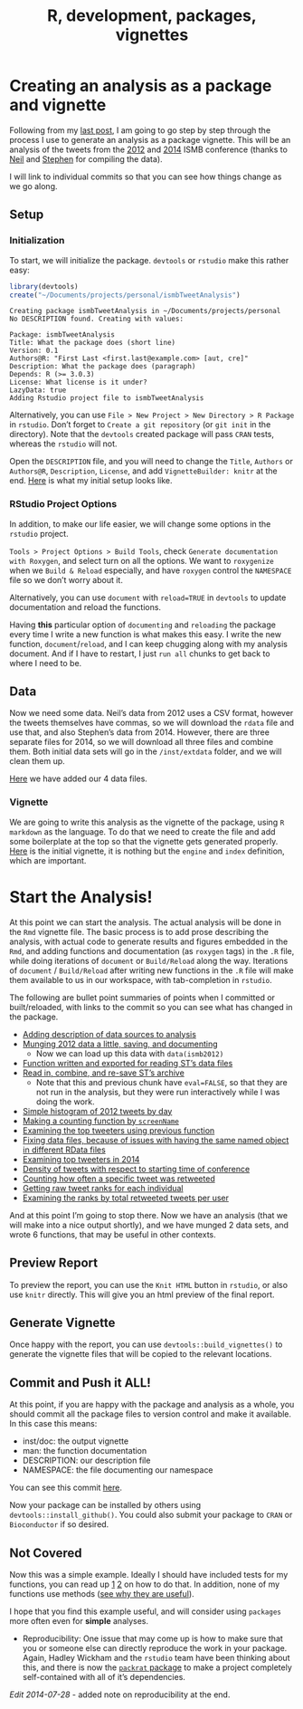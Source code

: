 % R, development, packages, vignettes

# Creating an analysis as a package and vignette

Following from my [last post](/posts/2014/07/analyses_as_packages.html), I am going to go step by step through the process I use to generate an analysis as a package vignette. This will be an analysis of the tweets from the [2012](http://nsaunders.wordpress.com/2012/08/16/twitter-coverage-of-the-ismb-2012-meeting-some-statistics/) and [2014](https://github.com/stephenturner/twitterchive) ISMB conference (thanks to [Neil](https://twitter.com/nsaunders) and [Stephen](https://twitter.com/genetics_blog) for compiling the data). 

I will link to individual commits so that you can see how things change as we go along.

## Setup 

### Initialization

To start, we will initialize the package. `devtools` or `rstudio` make this rather easy:

```r
library(devtools)
create("~/Documents/projects/personal/ismbTweetAnalysis")
```

```
Creating package ismbTweetAnalysis in ~/Documents/projects/personal
No DESCRIPTION found. Creating with values:

Package: ismbTweetAnalysis
Title: What the package does (short line)
Version: 0.1
Authors@R: "First Last <first.last@example.com> [aut, cre]"
Description: What the package does (paragraph)
Depends: R (>= 3.0.3)
License: What license is it under?
LazyData: true
Adding Rstudio project file to ismbTweetAnalysis
```

Alternatively, you can use `File > New Project > New Directory > R Package` in `rstudio`. Don't forget to `Create a git repository` (or `git init` in the directory). Note that the `devtools` created package will pass `CRAN` tests, whereas the `rstudio` will not.

Open the `DESCRIPTION` file, and you will need to change the `Title`, `Authors` or `Authors@R`, `Description`, `License`, and add `VignetteBuilder: knitr` at the end. [Here](https://github.com/rmflight/ismbTweetAnalysis/commit/16ddb22e252520d6088dc17d4c63e9c41dc32314) is what my initial setup looks like.

### RStudio Project Options

In addition, to make our life easier, we will change some options in the `rstudio` project. 

`Tools > Project Options > Build Tools`, check `Generate documentation with Roxygen`, and select turn on all the options. We want to `roxygenize` when we `Build & Reload` especially, and have `roxygen` control the `NAMESPACE` file so we don't worry about it.

Alternatively, you can use `document` with `reload=TRUE` in `devtools` to update documentation and reload the functions. 

Having **this** particular option of `documenting` and `reloading` the package every time I write a new function is what makes this easy. I write the new function, `document`/`reload`, and I can keep chugging along with my analysis document. And if I have to restart, I just `run all` chunks to get back to where I need to be.

## Data

Now we need some data. Neil's data from 2012 uses a CSV format, however the tweets themselves have commas, so we will download the `rdata` file and use that, and also Stephen's data from 2014. However, there are three separate files for 2014, so we will download all three files and combine them. Both initial data sets will go in the `/inst/extdata` folder, and we will clean them up.

[Here](https://github.com/rmflight/ismbTweetAnalysis/commit/391aee099f08c94d26e183e2d9a80781afa722bc) we have added our 4 data files.

### Vignette

We are going to write this analysis as the vignette of the package, using `R markdown` as the language. To do that we need to create the file and add some boilerplate at the top so that the vignette gets generated properly. [Here](https://github.com/rmflight/ismbTweetAnalysis/commit/c1de77bfc803435b3af32f641b165615aaabb57b) is the initial vignette, it is nothing but the `engine` and `index` definition, which are important.

# Start the Analysis!

At this point we can start the analysis. The actual analysis will be done in the `Rmd` vignette file. The basic process is to add prose describing the analysis, with actual code to generate results and figures embedded in the `Rmd`, and adding functions and documentation (as `roxygen` tags) in the `.R` file, while doing iterations of `document` or `Build/Reload` along the way. Iterations of `document` / `Build/Reload` after writing new functions in the `.R` file will make them available to us in our workspace, with tab-completion in `rstudio`. 

The following are bullet point summaries of points when I committed or built/reloaded, with links to the commit so you can see what has changed in the package.

* [Adding description of data sources to analysis ](https://github.com/rmflight/ismbTweetAnalysis/commit/f3dabdc3f7fb981489ba35e18bd458a983b33698)
* [Munging 2012 data a little, saving, and documenting](https://github.com/rmflight/ismbTweetAnalysis/commit/be314c3edb8953adc4351e90c2b038285cb78d3b)
  * Now we can load up this data with `data(ismb2012)`
* [Function written and exported for reading ST's data files](https://github.com/rmflight/ismbTweetAnalysis/commit/f90268c97e5a94c5cd052f40d7f394d81e8adc61)
* [Read in, combine, and re-save ST's archive](https://github.com/rmflight/ismbTweetAnalysis/commit/f46a8b21bf3a168ff469925fab38c6ee8ccb9a08)
  * Note that this and previous chunk have `eval=FALSE`, so that they are not run in the analysis, but they were run interactively while I was doing the work.
* [Simple histogram of 2012 tweets by day](https://github.com/rmflight/ismbTweetAnalysis/commit/30509c15f3c9590dc07dbbb26d59733664f01f65)
* [Making a counting function by `screenName`](https://github.com/rmflight/ismbTweetAnalysis/commit/13138980de9531e92fe03a7d0db40302e5dac3c5)
* [Examining the top tweeters using previous function](https://github.com/rmflight/ismbTweetAnalysis/commit/72434fd84d222f2284c97c771fa0d0f3d3577ac7)
* [Fixing data files, because of issues with having the same named object in different RData files](https://github.com/rmflight/ismbTweetAnalysis/commit/aff15c9205667879ab9669c26f6bc8ff47d153b8)
* [Examining top tweeters in 2014](https://github.com/rmflight/ismbTweetAnalysis/commit/7e65de3a88ee0495fe9b92f9291bc590d69eab9e)
* [Density of tweets with respect to starting time of conference](https://github.com/rmflight/ismbTweetAnalysis/commit/285926ebe051992d46a91040aaed0a14142f279c)
* [Counting how often a specific tweet was retweeted](https://github.com/rmflight/ismbTweetAnalysis/commit/93b05400d158414a725b456b1698a941c6c80b42)
* [Getting raw tweet ranks for each individual](https://github.com/rmflight/ismbTweetAnalysis/commit/3e25bdaec902630943d694706ed576dca0e74d62)
* [Examining the ranks by total retweeted tweets per user](https://github.com/rmflight/ismbTweetAnalysis/commit/6987116ce6c6ebe78dfaac9590b80806c08f9e6f)

And at this point I'm going to stop there. Now we have an analysis (that we will make into a nice output shortly), and we have munged 2 data sets, and wrote 6 functions, that may be useful in other contexts.

## Preview Report

To preview the report, you can use the `Knit HTML` button in `rstudio`, or also use `knitr` directly. This will give you an html preview of the final report.

## Generate Vignette

Once happy with the report, you can use `devtools::build_vignettes()` to generate the vignette files that will be copied to the relevant locations.

## Commit and Push it ALL!

At this point, if you are happy with the package and analysis as a whole, you should commit all the package files to version control and make it available. In this case this means:

* inst/doc: the output vignette
* man: the function documentation
* DESCRIPTION: our description file
* NAMESPACE: the file documenting our namespace

You can see this commit [here](https://github.com/rmflight/ismbTweetAnalysis/commit/7387a727708f8413ff68be1a5e285777b85ca7c7).

Now your package can be installed by others using `devtools::install_github()`. You could also submit your package to `CRAN` or `Bioconductor` if so desired.

## Not Covered

Now this was a simple example. Ideally I should have included tests for my functions, you can read up [1](https://github.com/hadley/testthat) [2](http://adv-r.had.co.nz/Testing.html) on how to do that. In addition, none of my functions use methods ([see why they are useful](http://adv-r.had.co.nz/OO-essentials.html)).

I hope that you find this example useful, and will consider using `packages` more often even for **simple** analyses.

* Reproducibility: One issue that may come up is how to make sure that you or someone else can directly reproduce the work in your package. Again, Hadley Wickham and the `rstudio` team have been thinking about this, and there is now the [`packrat` package](http://rstudio.github.io/packrat/) to make a project completely self-contained with all of it's dependencies.

*Edit 2014-07-28* - added note on reproducibility at the end. 